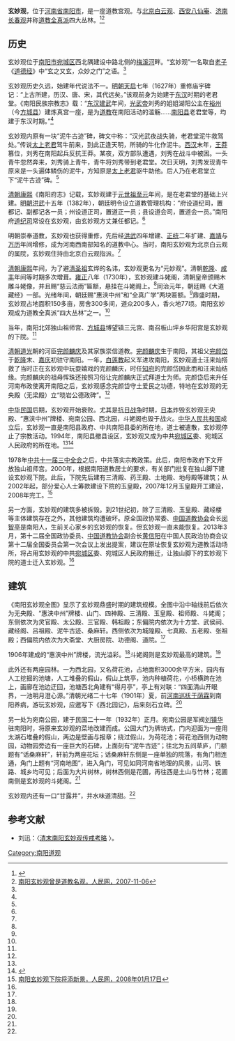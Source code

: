 {{文物保护单位
| 级别 = 省级
| 省区市 = 河南省
| 图片 = 
| 名称 = 玄妙观
| 编号 = 5-131
| 分类 = 古建筑
| 时代 = [[清朝|清]]
| 所在 = [[南阳市|南阳市]]建设路中段
| 登录 = 2008年6月16日
}}
'''玄妙观'''，位于[[河南省|河南省]][[南阳市|南阳市]]，是一座道教宫观。与[[北京|北京]][[白云观|白云观]]、[[西安|西安]][[八仙庵|八仙庵]]、[[济南|济南]][[长春观_(济南)|长春观]]并称[[道教|道教]][[全真派|全真派]]四大丛林。<ref name=nydjw>{{Cite web |url=http://www.nydjxh.cn/show.aspx?id=235&cid=6 |title=南阳玄妙观简介，南阳道教网，2009-04-21 |access-date=2010-10-16 |archive-url=https://web.archive.org/web/20131008020126/http://www.nydjxh.cn/show.aspx?id=235&cid=6 |archive-date=2013-10-08 |dead-url=yes }}</ref><ref name=rmw>[http://henan.people.com.cn/news/2007/11/06/234350.html 南阳玄妙观曾是道教名观，人民网，2007-11-06]{{dead link|date=2018年3月 |bot=InternetArchiveBot |fix-attempted=yes }}</ref>

==历史==
玄妙观位于[[南阳市|南阳市]][[宛城区|宛城区]]西北隅建设中路北侧的[[梅溪河|梅溪河]]畔。“玄妙观”一名取自[[老子|老子]]《[[道德经|道德经]]》中“玄之又玄，众妙之门”之语。<ref name=rmw/>

玄妙观历史久远，始建年代说法不一。[[明朝|明朝]][[天启|天启]]七年（1627年）重修庙宇碑记：“上古所建，历汉、唐、宋，其代远矣。”该观前身为始建于[[东汉|东汉]]时期的老君堂。《南阳民族宗教志》载：“[[东汉|东汉]][[建武_(东汉)|建武]]年间，[[汉光武帝|光武帝]]刘秀的姐姐湖阳公主在[[裕州|裕州]]（今[[方城县|方城县]]）建炼真宫一座，是为[[道教|道教]]在南阳活动的滥觞……[[南阳县|南阳县]]老君堂等，均建于东汉时期。”<ref name=rmw/>

玄妙观内原有一块“泥牛古迹”碑，碑文中称：“汉光武夜战失骑，老君堂泥牛救驾处。”传说[[太上老君|太上老君]]驾牛前来，到此正逢天明，所骑的牛化作泥牛。[[西汉|西汉]]末年，[[王莽|王莽]]篡位，刘秀在南阳起兵反抗王莽。某夜，双方部队遭遇，刘秀在战斗中被困。一头青牛忽然奔来，刘秀骑上青牛，青牛将刘秀带到老君堂。次日天明，刘秀发现青牛原来是一头遍体鳞伤的泥牛，方知原是[[太上老君|太上老君]]驱牛助他。后人乃在老君堂立下“泥牛古迹”碑。<ref name=rmw/>

[[清朝|清朝]][[康熙|康熙]]《南阳府志》记载，玄妙观建于[[元世祖|元世祖]][[至元_(忽必烈)|至元]]年间，是在老君堂的基础上兴建。[[明朝|明朝]][[洪武|洪武]]十五年（1382年），朝廷明令设立道教管理机构：“府设道纪司，置都记、副都记各一员；州设道正司，置道正一员；县设道会司，置道会一员。”南阳府[[道纪司|道纪司]]常设在玄妙观，由玄妙观方丈兼任都记。<ref name=rmw/>

明朝崇奉道教，玄妙观也获得重修，先后经[[洪武|洪武]]四年增建、[[正统_(年号)|正统]]二年扩建、[[嘉靖|嘉靖]]与[[万历|万历]]年间增修，成为河南西南部知名的道教中心。当时，南阳玄妙观为北京白云观的属院，玄妙观住持由北京白云观指派。<ref name=rmw/>

[[清朝|清朝]][[康熙|康熙]]年间，为了避[[清圣祖|清圣祖]]玄烨的名讳，玄妙观更名为“元妙观”。清朝[[乾隆|乾隆]]、[[咸丰|咸丰]]年间等时期多次增葺。[[雍正|雍正]]八年（1730年），玄妙观建斗姥阁，清朝皇帝颁赐木雕斗姥像，并且赐“慈云法雨”匾额，悬挂在斗姥阁上。<ref name=rmw/>同治元年，朝廷赐《大道藏经》一部。光绪年间，朝廷赐“惠浹中州”和“全真广学”两块匾额。<ref name=nydjw/>鼎盛时期，玄妙观占地面积150多亩，房舍300多间，道众200多人，香火地77顷。南阳玄妙观成为道教全真派“四大丛林”之一。<ref name=rmw/>

当年，南阳北郊独山祖师宫、[[方城县|方城县]]博望镇三元宫、南召板山坪乡华阳宫是玄妙观的下院。<ref name=nydjw/>

[[清朝|清朝]][[道光|道光]]朝的河臣[[完颜麟庆|完颜麟庆]]及其家族崇信道教。[[完颜麟庆|完颜麟庆]]生于南阳，其祖父[[完颜岱|完颜岱]]于[[乾隆|乾隆]]末、[[嘉庆|嘉庆]]初驻守南阳。一年，[[白莲教|白莲教]]起义军进攻南阳，玄妙观道士汪来灿搭救了当时正在玄妙观中玩耍嬉戏的完颜麟庆，时任[[知府|知府]]的完颜岱因此而和汪来灿结缘。完颜麟庆的祖母恽珠还按照习俗让完颜麟庆正式拜道士为师。完颜岱后来升任河南布政使离开南阳之后，玄妙观感念完颜岱守土爱民之功德，特地在玄妙观的无央殿（无梁殿）立“晓岩公德政碑”。<ref name=rmw/>

[[中华民国|中华民国]]后期，玄妙观开始衰败。尤其是[[抗日战争|抗日战争]]时期，[[日本|日本]]炸毁玄妙观无央殿、“惠浃中州”牌楼、宛南公园、西北园，斗姥阁也毁于战火。[[中华人民共和国|中华人民共和国]]成立后，玄妙观一直是南阳县政府、中共南阳县委的所在地，道士被遣散，玄妙观停止了宗教活动。1994年，南阳县撤县设区，玄妙观又成为中共[[宛城区|宛城区]]委、宛城区人民政府的所在地。<ref name=rmw/><ref name=djzy>{{Cite web |url=http://www.daoisms.org/article/sort028/info-8297.html |title=黄信阳道长在2013年两会政协会议上，道教之音，2013-03-08 |access-date=2013-09-15 |archive-date=2015-01-01 |archive-url=https://web.archive.org/web/20150101200631/http://www.daoisms.org/article/sort028/info-8297.html |dead-url=no }}</ref>

1978年[[中共十一届三中全会|中共十一届三中全会]]之后，中共落实宗教政策。此后，南阳市政府下文开放独山祖师宫。2000年，根据南阳道教居士的要求，有关部门批复在独山脚下建设玄妙观下院。此后，下院先后建有三清殿、药王殿、土地殿、地母殿等建筑；从2002年起，部分爱心人士筹款建设下院的玉皇殿，2007年12月玉皇殿开工建设，2008年完工。<ref>[http://henan.people.com.cn/news/2008/01/17/256918.html 南阳玄妙观下院将添新景，人民网，2008年01月17日]{{dead link|date=2018年3月 |bot=InternetArchiveBot |fix-attempted=yes }}</ref>

另一方面，玄妙观的建筑多被拆毁。到21世纪初，除了三清殿、玉皇殿、藏经楼等主体建筑存在之外，其他建筑均遭破坏。原全国政协常委、[[中国道教协会|中国道教协会]]会长[[闵智亭|闵智亭]]是南阳人，生前关心家乡的玄妙观的恢复。但玄妙观一直未能恢复。2013年3月，第十二届全国政协委员、[[中国道教协会|中国道教协会]]副会长[[黄信阳|黄信阳]]在中国人民政治协商会议第十二届全国委员会第一次会议上发出提案，建议在原址恢复玄妙观为道教活动场所，将占用玄妙观的中共[[宛城区|宛城区]]委、宛城区人民政府搬迁，让独山脚下的玄妙观下院的道士迁入玄妙观。<ref name=djzy/>

==建筑==
《南阳玄妙观全图》显示了玄妙观鼎盛时期的建筑规模。全图中沿中轴线前后依次为无央殿、“惠浃中州”牌楼、山门、四神殿、三清殿、玉皇殿、祖师殿、斗姥阁；东侧依次为灵官殿、太公殿、三官殿、韩祖殿；东偏院内依次为十方堂、武侯祠、藏经阁、吕祖殿、泥牛古迹、桑麻轩。西侧依次为城隍殿、七真殿、五老殿、张祖殿；西偏院内依次为大斋堂、大厨房院、功德阁、道院。<ref name=rmw/>

1906年建成的“惠浃中州”牌楼，流光溢彩。<ref name=nydjw/>斗姥阁则是玄妙观最高的建筑。<ref name=rmw/>

此外还有两座园林。一为西北园，又名荷花池，占地面积3000余平方米，园内有人工挖掘的池塘，人工堆叠的假山，假山上筑亭，池内种植荷花，小桥横跨在池上，画廊在池边迂回，池塘西北角建有“得月亭”，亭上有对联：“四面清山开眼界，一池明月澄心源。”清朝光绪二十七年（1901年）夏，前[[河南巡抚|河南巡抚]][[于荫霖|于荫霖]]到南阳养病，游玩玄妙观，应邀写下《西北园记》，后来刻石立碑。<ref name=rmw/>

另一处为宛南公园，建于民国二十一年（1932年）正月。宛南公园是军阀[[刘镇华|刘镇华]]驻南阳时，将原来玄妙观的菜地改建而成。公园大门为牌坊式，门内迎面为一座用太湖石堆叠的假山，两边是壁画与报章；绕过假山，为荷花池；荷花池西侧为动物园，动物园旁边有一座巨大的石碑，上面刻有“泥牛古迹”；往北为五间草庐，门额题有“话桑麻轩”，轩前为两座花坛；话桑麻轩东侧是一座单独的院落，有角门相连通，角门上题有“河南地图”，进入角门，可见如同河南省地理的风景，山河、铁路、城乡均可见；后面为大片树林，树林西侧是花圃，再往西是土山与竹林；花圃南侧是玄妙观的斗姥阁。<ref name=rmw/>

玄妙观内还有一口“甘露井”，井水味道清甜。<ref name=rmw/>

==参考文献==
{{reflist}}
*刘迅：〈[http://www.nssd.org/articles/article_read.aspx?id=47276193 清末南阳玄妙观传戒考略] {{Wayback|url=http://www.nssd.org/articles/article_read.aspx?id=47276193 |date=20180218210708 }}〉。
{{全真道}}
[[Category:南阳道观|Category:南阳道观]]